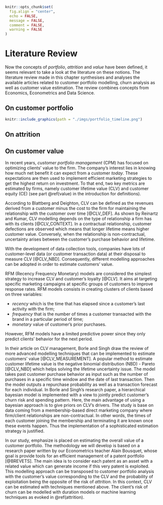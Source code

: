 ```r
knitr::opts_chunk$set(
  fig.align = "center", 
  echo = FALSE, 
  message = FALSE, 
  comment = FALSE, 
  warning = FALSE
)
```

# Literature Review {#literature}

Now the concepts of *portfolio*, *attrition* and *value* have been defined, it seems relevant to take a look at the literature on these notions. The literature review made in this chapter synthesises and analyses the available articles related to customer portfolio modelling, churn analysis as well as customer value estimation. The review combines concepts from Economics, Econometrics and Data Science. 

## On customer portfolio {#portfolio}

```r
knitr::include_graphics(path = "./imgs/portfolio_timeline.png")
```

## On attrition {#attrition}

## On customer value {#value}

In recent years, *customer portfolio management* (CPM) has focused on optimizing clients' value to the firm. The company's interest lies in knowing how much net benefit it can expect from a customer *today*. These expectations are then used to implement efficient marketing strategies to get the highest return on investment. To that end, two key metrics are estimated by firms, namely customer lifetime value (CLV) and customer equity (CE) (see part \@ref(value) in the introduction for definitions).

According to Blattberg and Deighton, CLV can be defined as the revenues derived from a customer minus the cost to the firm for maintaining the relationship with the customer over time [@CLV_DEF]. As shown by Reinartz and Kumar, CLV modelling depends on the type of relationship a firm has with its clients [@CLV_CONTEXT]. In a contractual relationship, customer defections are observed which means that longer lifetime means higher customer value. Conversely, when the relationship is non-contractual, uncertainty arises between the customer's purchase behavior and lifetime.

With the development of data collection tools, companies have lots of customer-level data (or customer transaction data) at their disposal to measure CLV [@CLV_NBD]. Consequently, different modelling approaches can be adopted in order to estimate customers' value.

RFM (Recency Frequency Monetary) models are considered the simplest strategy to increase CLV and customer's loyalty [@CLV]. It aims at targeting specific marketing campaigns at specific groups of customers to improve response rates. RFM models consists in creating clusters of clients based on three variables: 

- *recency* which is the time that has elapsed since a customer’s last activity with the firm; 
- *frequency* that is the number of times a customer transacted with the brand in a particular period of time; 
- *monetary* value of customer's prior purchases. 

However, RFM models have a limited predictive power since they only predict clients' behavior for the next period. 

In their article on CLV management, Borle and Singh draw the review of more advanced modelling techniques that can be implemented to estimate customers' value [@CLV_MEASUREMENT]. A popular method to estimate customer lifetime value is the negative binomial distribution (NBD) - Pareto [@CLV_NBD] which helps solving the lifetime uncertainty issue. The model takes past customer purchase behavior as input such as the number of purchases in a specific time window and the date of last transaction. Then the model outputs a repurchase probability as well as a transaction forecast for each individual. In Borle and Singh's research paper, a hierarchical bayesian model is implemented with a view to jointly predict customer's churn risk and spending pattern. Here, the main advantage of using a bayesian approach is to give priors on CLV's drivers. The study is base on data coming from a membership-based direct marketing company where firm/client relationships are non-contractual. In other words, the times of each customer joining the membership and terminating it are known once these events happen. Thus the implementation of a sophisticated estimation strategy is justified. 

In our study, emphasize is placed on estimating the overall value of a customer portfolio. The methodology we will develop is based on a research paper written by our Econometrics teacher Alain Bousquet, whose goal is provide tools for an efficient management of a patent portfolio [@BREVETS]. The main idea is to consider each patent as an asset with a related value which can generate income if this very patent is exploited. This modelling approach can be transposed to customer portfolio analysis with the customer's value corresponding to the CLV and the probability of exploitation being the opposite of the risk of *attrition*. In this context, CLV can be estimated with techniques mentioned above. The client's risk of churn can be modelled with duration models or machine learning techniques as evoked in \@ref(attrition).  

